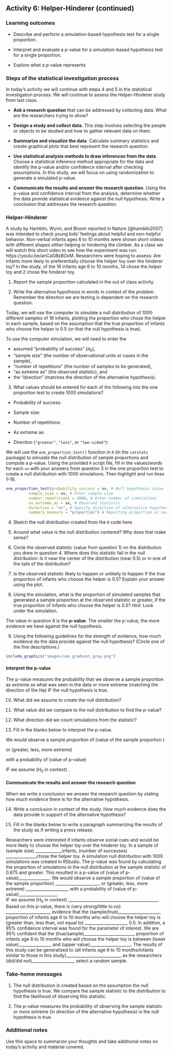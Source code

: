 ## Activity 6:  Helper-Hinderer (continued)

\setstretch{1}

### Learning outcomes

* Describe and perform a simulation-based hypothesis test for a single proportion.

* Interpret and evaluate a p-value for a simulation-based hypothesis test for a single proportion.

* Explore what a p-value represents

### Steps of the statistical investigation process

In today's activity we will continue with steps 4 and 5 in the statistical investigation process.  We will continue to assess the Helper-Hinderer study from last class.

* **Ask a research question** that can be addressed by collecting data. What are the researchers trying to show?

* **Design a study and collect data**. This step involves selecting the people or objects to be studied and how to gather relevant data on them.

* **Summarize and visualize the data**. Calculate summary statistics and create graphical plots that best represent the research question.

* **Use statistical analysis methods to draw inferences from the data**. Choose a statistical inference method appropriate for the data and identify the p-value and/or confidence interval after checking assumptions. In this study, we will focus on using randomization to generate a simulated p-value.

* **Communicate the results and answer the research question**. Using the p-value and confidence interval from the analysis, determine whether the data provide statistical evidence against the null hypothesis. Write a conclusion that addresses the research question.

### Helper-Hinderer

A study by Hamblin, Wynn, and Bloom reported in Nature [@hamblin2007] was intended to check young kids' feelings about helpful and non-helpful behavior. Non-verbal infants ages 6 to 10 months were shown short videos with different shapes either helping or hindering the climber. As a class we will watch this short video to see how the experiment was run: https://youtu.be/anCaGBsBOxM. Researchers were hoping to assess: Are infants more likely to preferentially choose the helper toy over the hinderer toy? In the study, of the 16 infants age 6 to 10 months, 14 chose the *helper* toy and 2 chose the *hinderer* toy.


1.  Report the sample proportion calculated in the out of class activity.

\vspace{0.3in}

2.  Write the alternative hypothesis in words in context of the problem.  Remember the direction we are testing is dependent on the research question.

\vspace{0.8in}

Today, we will use the computer to simulate a null distribution of 1000 different samples of 16 infants, plotting the proportion who chose the helper in each sample, based on the assumption that the true proportion of infants who choose the helper is 0.5 (or that the null hypothesis is true).  

\newpage

To use the computer simulation, we will need to enter the 

* assumed "probability of success" ($\pi_0$), 
* "sample size" (the number of observational units or cases in the sample),
* "number of repetitions" (the number of samples to be generated), 
* "as extreme as" (the observed statistic), and 
* the "direction" (matches the direction of the alternative hypothesis).


3.  What values should be entered for each of the following into the one proportion test to create 1000 simulations?

\vspace{1mm}
* Probability of success:

\vspace{.2in}
* Sample size:
    
\vspace{.2in}
* Number of repetitions:
    
\vspace{.2in}
* As extreme as:
    
\vspace{.2in}
* Direction (`"greater"`, `"less"`, or `"two-sided"`):

We will use the `one_proportion_test()` function in `R` (in the `catstats` package) to simulate the null distribution of sample proportions and compute a p-value. Using the provided `R` script file, fill in the values/words for each `xx` with your answers from question 3 in the one proportion test to create a null distribution with 1000 simulations. Then highlight and run lines 1--16.

```{r, echo=TRUE, eval = FALSE}
one_proportion_test(probability_success = xx, # Null hypothesis value
          sample_size = xx, # Enter sample size
          number_repetitions = 1000, # Enter number of simulations
          as_extreme_as = xx, # Observed statistic
          direction = "xx", # Specify direction of alternative hypothesis
          summary_measure = "proportion") # Reporting proportion or number of successes?
```

4. Sketch the null distribution created from the `R` code here.

\vspace{1.8in}

5. Around what value is the null distribution centered?  Why does that make sense?

\vspace{1in}

6. Circle the observed statistic (value from question 1) on the distribution you drew in question 4.  Where does this statistic fall in the null distribution: Is it near the center of the distribution (near 0.5) or in one of the tails of the distribution?  

\vspace{0.2in}

7. Is the observed statistic likely to happen or unlikely to happen if the true proportion of infants who choose the helper is 0.5?  Explain your answer using the plot.

\vspace{0.5in}

8.  Using the simulation, what is the proportion of simulated samples that generated a sample proportion at the observed statistic or greater, if the true proportion of infants who choose the helper is 0.5? *Hint*: Look under the simulation.

\vspace{0.2in}

The value in question 8 is the **p-value**.  The smaller the p-value, the more evidence we have against the null hypothesis. 


9. Using the following guidelines for the strength of evidence, how much evidence do the data provide against the null hypothesis? (Circle one of the five descriptions.)

```{r, out.width="90%"}
include_graphics("images/soe_gradient_gray.png")
```


#### Interpret the p-value {-}

The p-value measures the probability that we observe a sample proportion as extreme as what was seen in the data or more extreme (matching the direction of the Ha) IF the null hypothesis is true.

10.  What did we assume to create the null distribution?

\vspace{0.7in}


11.  What value did we compare to the null distribution to find the p-value?

\vspace{0.3in}


12.  What direction did we count simulations from the statistic?
\vspace{0.3in}

\newpage

13.  Fill in the blanks below to interpret the p-value.  

\setstretch{1.5}

We would observe a sample proportion of (value of the sample proportion )\hrulefill  

or (greater, less, more extreme) \hrulefill   

with a probability of (value of p-value) \hrulefill  

IF we assume ($H_0$ in context) \hrulefill.


\setstretch{1}
\vspace{12pt}

#### Communicate the results and answer the research question {-}

When we write a conclusion we answer the research question by stating how much evidence there is for the alternative hypothesis.

14. Write a conclusion in context of the study. How much evidence does the data provide in support of the alternative hypothesis?

\vspace{0.6in}

\setstretch{1.5}

15. Fill in the blanks below to write a paragraph summarizing the results of the study as if writing a press release.  

Researchers were interested if infants observe social cues and would be more likely to choose the helper toy over the hinderer toy.  In a sample of (sample  size) _____________infants, (number of successes) _______________chose the helper toy.  A simulation null distribution with 1000 simulations was created in RStudio.  The p-value was found by calculating the proportion of simulations in the null distribution at the sample statistic of 0.875 and greater.  This resulted in a p-value of (value of p-value)_______________.  We would observe a sample proportion of (value of the sample proportion) ______________________ or (greater, less, more extreme) _____________________ with a probability of (value of p-value)___________________  
IF we assume ($H_0$ in context) ____________________________________________.
Based on this p-value, there is (very strong/little to no) ______________________ evidence that the (sample/true)_____________________ proportion of infants age 6 to 10 months who will choose the helper toy is (greater than, less than, not equal to) _____________________ 0.5.  In addition, a 95\% confidence interval was found for the parameter of interest.  We are 95\% confident that the (true/sample)_________________________ proportion of infants age 6 to 10 months who will choose the helper toy is between (lower value)________________ and (upper value)____________________. The results of this study can be generalized to (all infants age 6 to 10 months/infants similar to those in this study)___________________________ as the researchers (did/did not)_____________________ select a random sample.

\setstretch{1}

### Take-home messages

1. The null distribution is created based on the assumption the null hypothesis is true. We compare the sample statistic to the distribution to find the likelihood of observing this statistic.

2. The p-value measures the probability of observing the sample statistic or more extreme (in direction of the alternative hypothesis) is the null hypothesis is true.

### Additional notes

Use this space to summarize your thoughts and take additional notes on today's activity and material covered.

\newpage
